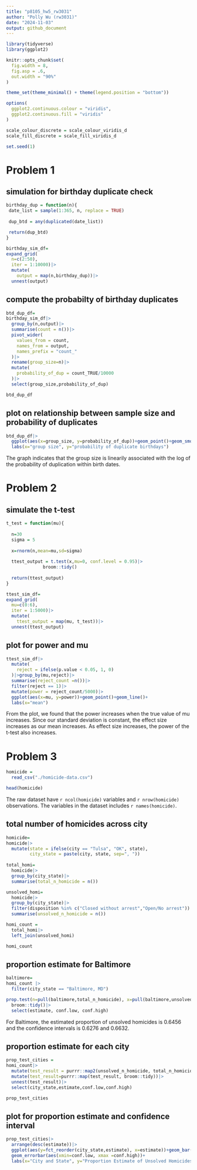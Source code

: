 ```yaml
---
title: "p8105_hw5_rw3031"
author: "Polly Wu (rw3031)"
date: "2024-11-03"
output: github_document
---
```


```r
library(tidyverse)
library(ggplot2)

knitr::opts_chunk$set(
  fig.width = 8,
  fig.asp = .6,
  out.width = "90%"
)

theme_set(theme_minimal() + theme(legend.position = "bottom"))

options(
  ggplot2.continuous.colour = "viridis",
  ggplot2.continuous.fill = "viridis"
)

scale_colour_discrete = scale_colour_viridis_d
scale_fill_discrete = scale_fill_viridis_d

set.seed(1)

```


# Problem 1

## simulation for birthday duplicate check

```r
birthday_dup = function(n){
 date_list = sample(1:365, n, replace = TRUE)
 
 dup_btd = any(duplicated(date_list))

 return(dup_btd)
}

birthday_sim_df=
expand_grid(
  n=c(2:50),
  iter = 1:10000)|>
  mutate(
    output = map(n,birthday_dup))|>
  unnest(output)
```

## compute the probabilty of birthday duplicates

```r
btd_dup_df=
birthday_sim_df|>
  group_by(n,output)|>
  summarise(count = n())|>
  pivot_wider(
    values_from = count,
    names_from = output,
    names_prefix = "count_"
  )|>
  rename(group_size=n)|>
  mutate(
    probability_of_dup = count_TRUE/10000
  )|>
  select(group_size,probability_of_dup)

btd_dup_df
```

## plot on relationship between sample size and probability of duplicates

```r
btd_dup_df|>
  ggplot(aes(x=group_size, y=probability_of_dup))+geom_point()+geom_smooth()+
  labs(x="group size", y="probability of duplicate birthdays")
```
The graph indicates that the group size is linearily associated with the log of the probability of duplication within birth dates. 

# Problem 2

## simulate the t-test 

```r
t_test = function(mu){
  
  n=30
  sigma = 5
  
  x=rnorm(n,mean=mu,sd=sigma)
  
  ttest_output = t.test(x,mu=0, conf.level = 0.95)|>
              broom::tidy()
  
  return(ttest_output)
}
```


```r
ttest_sim_df=
expand_grid(
  mu=c(0:6),
  iter = 1:5000)|>
  mutate(
    ttest_output = map(mu, t_test))|>
  unnest(ttest_output)
```

## plot for power and mu

```r
ttest_sim_df|>
  mutate(
    reject = ifelse(p.value < 0.05, 1, 0)
  )|>group_by(mu,reject)|>
  summarise(reject_count =n())|>
  filter(reject == 1)|>
  mutate(power = reject_count/5000)|>
  ggplot(aes(x=mu, y=power))+geom_point()+geom_line()+
  labs(x="mean")
```

From the plot, we found that the power increases when the true value of mu increases. Since our standard deviation is constant, the effect size increases as our mean increases. As effect size increases, the power of the t-test also increases. 

# Problem 3

```r
homicide = 
  read_csv("./homicide-data.csv")

head(homicide)
```
The raw dataset have `r ncol(homicide)` variables and `r nrow(homicide)` observations. The variables in the dataset includes `r names(homicide)`.


## total number of homicides across city

```r
homicide=
homicide|>
  mutate(state = ifelse(city == "Tulsa", "OK", state),
         city_state = paste(city, state, sep=", "))
 
total_homi=
  homicide|>
  group_by(city_state)|>
  summarise(total_n_homicide = n())

unsolved_homi=
  homicide|>
  group_by(city_state)|>
  filter(disposition %in% c("Closed without arrest","Open/No arrest"))|>
  summarise(unsolved_n_homicide = n())

homi_count = 
  total_homi|>
  left_join(unsolved_homi)

homi_count
```

## proportion estimate for Baltimore

```r
baltimore=
homi_count |>
  filter(city_state == "Baltimore, MD")

prop.test(n=pull(baltimore,total_n_homicide), x=pull(baltimore,unsolved_n_homicide))|>
  broom::tidy()|>
  select(estimate, conf.low, conf.high)
```

For Baltimore, the estimated proportion of unsolved homicides is 0.6456 and the confidence intervals is 0.6276 and 0.6632.

## proportion estimate for each city

```r
prop_test_cities =
homi_count|>
  mutate(test_result = purrr::map2(unsolved_n_homicide, total_n_homicide, ~ prop.test(x = .x, n = .y)))|>
  mutate(test_result=purrr::map(test_result, broom::tidy))|>
  unnest(test_result)|>
  select(city_state,estimate,conf.low,conf.high)

prop_test_cities
```

## plot for proportion estimate and confidence interval

```r
prop_test_cities|>
  arrange(desc(estimate))|>
  ggplot(aes(y=fct_reorder(city_state,estimate), x=estimate))+geom_bar(stat="identity", fill="lightgreen")+
  geom_errorbar(aes(xmin=conf.low, xmax =conf.high))+
  labs(x="City and State", y="Proportion Estimate of Unsolved Homicides")
```


